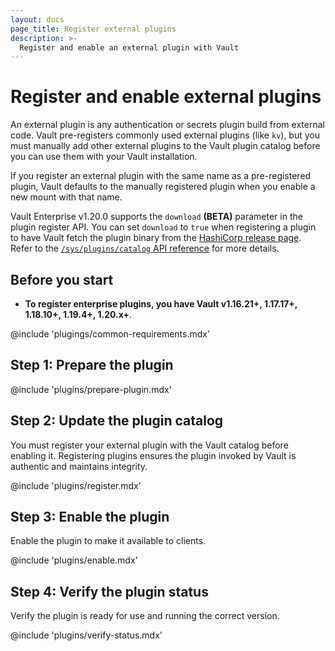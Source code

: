 ```yaml
---
layout: docs
page_title: Register external plugins
description: >-
  Register and enable an external plugin with Vault
---
```


# Register and enable external plugins

An external plugin is any authentication or secrets plugin build from external
code. Vault pre-registers commonly used external plugins (like `kv`), but you
must manually add other external plugins to the Vault plugin catalog before you
can use them with your Vault installation.

If you register an external plugin with the same name as a pre-registered plugin,
Vault defaults to the manually registered plugin when you enable a new mount
with that name.

Vault Enterprise v1.20.0 supports the `download` **(BETA)** parameter in the
plugin register API. You can set `download` to `true` when registering a plugin
to have Vault fetch the plugin binary from the
[HashiCorp release page](https://releases.hashicorp.com). Refer to the
[`/sys/plugins/catalog` API reference](/vault/api-docs/system/plugins-catalog#download)
for more details.


## Before you start

- **To register enterprise plugins, you have Vault v1.16.21+, 1.17.17+, 1.18.10+,
  1.19.4+, 1.20.x+**.

@include 'plugings/common-requirements.mdx'


## Step 1: Prepare the plugin

@include 'plugins/prepare-plugin.mdx'


## Step 2: Update the plugin catalog

You must register your external plugin with the Vault catalog before enabling
it. Registering plugins ensures the plugin invoked by Vault is authentic and
maintains integrity.

@include 'plugins/register.mdx'


## Step 3: Enable the plugin

Enable the plugin to make it available to clients.

@include 'plugins/enable.mdx'


## Step 4: Verify the plugin status

Verify the plugin is ready for use and running the correct version.

@include 'plugins/verify-status.mdx'
